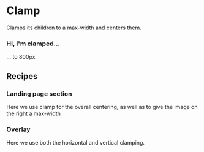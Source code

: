 
<ClampIcon />

# Clamp
Clamps its children to a max-width and centers them.

<Clamp clamp='800px'>
  <Stack>
    <h3>Hi, I'm clamped...</h3>
    <p>... to 800px</p>
  </Stack>
</Clamp>

## Recipes

### Landing page section

Here we use clamp for the overall centering, as well as to give the image on the right a max-width

### Overlay

Here we use both the horizontal and vertical clamping.
